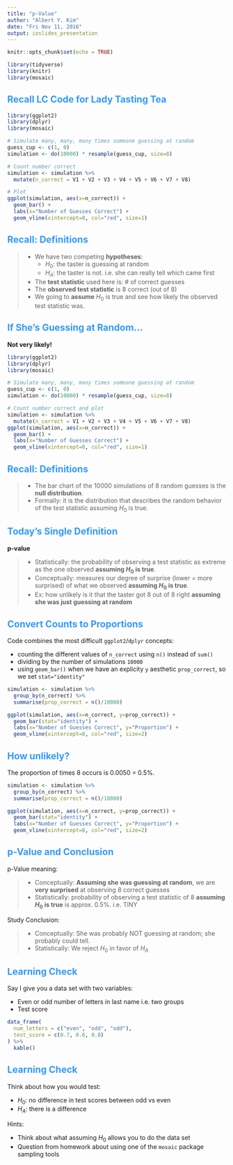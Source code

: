 ```yaml
---
title: "p-Value"
author: "Albert Y. Kim"
date: "Fri Nov 11, 2016"
output: ioslides_presentation
---
```


<style>
h2 { 
 color: #3399ff;		
}
h3 { 
 color: #3399ff;		
}
slides > slide.backdrop {
  background: white;
}
</style>

```r
knitr::opts_chunk$set(echo = TRUE)
```

```r
library(tidyverse)
library(knitr)
library(mosaic)
```




## Recall LC Code for Lady Tasting Tea

```r
library(ggplot2)
library(dplyr)
library(mosaic)

# Simulate many, many, many times someone guessing at random
guess_cup <- c(1, 0)
simulation <- do(10000) * resample(guess_cup, size=8)

# Count number correct
simulation <- simulation %>% 
  mutate(n_correct = V1 + V2 + V3 + V4 + V5 + V6 + V7 + V8) 

# Plot
ggplot(simulation, aes(x=n_correct)) + 
  geom_bar() +
  labs(x="Number of Guesses Correct") +
  geom_vline(xintercept=8, col="red", size=1) 
```





## Recall: Definitions

> * We have two competing **hypotheses**:
>     + $H_0$: the taster is guessing at random
>     + $H_A$: the taster is not. i.e. she can really tell which came first
> * The **test statistic** used here is: # of correct guesses
> * The **observed test statistic** is 8 correct (out of 8)
> * We going to **assume** $H_0$ is true and see how likely the observed test statistic was.





## If She's Guessing at Random...

**Not very likely!**

```r
library(ggplot2)
library(dplyr)
library(mosaic)

# Simulate many, many, many times someone guessing at random
guess_cup <- c(1, 0)
simulation <- do(10000) * resample(guess_cup, size=8)

# Count number correct and plot
simulation <- simulation %>% 
  mutate(n_correct = V1 + V2 + V3 + V4 + V5 + V6 + V7 + V8) 
ggplot(simulation, aes(x=n_correct)) + 
  geom_bar() +
  labs(x="Number of Guesses Correct") +
  geom_vline(xintercept=8, col="red", size=1) 
```




## Recall: Definitions

> * The bar chart of the 10000 simulations of 8 random guesses is the **null distribution**.
> * Formally: it is the distribution that describes the random behavior of the test statistic
assuming $H_0$ is true.




## Today's Single Definition

**p-value**

> * Statistically: the probability of observing a test statistic as extreme as the
one observed **assuming $H_0$ is true**.
> * Conceptually: measures our degree of surprise (lower = more surprised) of what we observed **assuming $H_0$ is true**.
> * Ex: how unlikely is it that the taster got 8 out of 8 right **assuming she was just guessing at random**




## Convert Counts to Proportions

Code combines the most difficult `ggplot2`/`dplyr` concepts:

* counting the different values of `n_correct` using `n()` instead of `sum()`
* dividing by the number of simulations `10000`
* using `geom_bar()` when we have an explicity `y` aesthetic `prop_correct`, so we set `stat="identity"`

```r
simulation <- simulation %>% 
  group_by(n_correct) %>%
  summarise(prop_correct = n()/10000)

ggplot(simulation, aes(x=n_correct, y=prop_correct)) + 
  geom_bar(stat="identity") +
  labs(x="Number of Guesses Correct", y="Proportion") +
  geom_vline(xintercept=8, col="red", size=2) 
```




## How unlikely?

The proportion of times 8 occurs is 0.0050 = 0.5%.

```r
simulation <- simulation %>% 
  group_by(n_correct) %>%
  summarise(prop_correct = n()/10000)

ggplot(simulation, aes(x=n_correct, y=prop_correct)) + 
  geom_bar(stat="identity") +
  labs(x="Number of Guesses Correct", y="Proportion") +
  geom_vline(xintercept=8, col="red", size=2) 
```




## p-Value and Conclusion

p-Value meaning:

> * Conceptually: **Assuming she was guessing at random**, we are **very surprised** at observing 8 correct guesses
> * Statistically: probability of observing a test statistic of 8 **assuming $H_0$ is true** is approx. 0.5%.  i.e. TINY


Study Conclusion:

> * Conceptually: She was probably NOT guessing at random; she probably could tell.
> * Statistically: We reject $H_0$ in favor of $H_A$




## Learning Check

Say I give you a data set with two variables:

* Even or odd number of letters in last name i.e. two groups
* Test score

```r
data_frame(
  num_letters = c("even", "odd", "odd"),
  test_score = c(0.7, 0.6, 0.8)
) %>% 
  kable()
```




## Learning Check

Think about how you would test:

* $H_0$: no difference in test scores between odd vs even
* $H_A$: there is a difference

Hints:

* Think about what assuming $H_0$ allows you to do the data set
* Question from homework about using one of the `mosaic` package sampling tools














